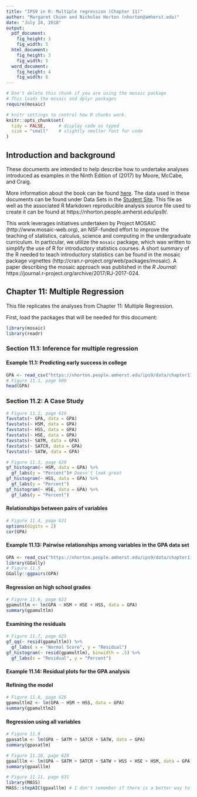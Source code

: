 ```yaml
---
title: "IPS9 in R: Multiple regression (Chapter 11)"
author: "Margaret Chien and Nicholas Horton (nhorton@amherst.edu)"
date: "July 24, 2018"
output: 
  pdf_document:
    fig_height: 3
    fig_width: 5
  html_document:
    fig_height: 3
    fig_width: 5
  word_document:
    fig_height: 4
    fig_width: 6
---
```



```r
# Don't delete this chunk if you are using the mosaic package
# This loads the mosaic and dplyr packages
require(mosaic)
```

```r
# knitr settings to control how R chunks work.
knitr::opts_chunk$set(
  tidy = FALSE,     # display code as typed
  size = "small"    # slightly smaller font for code
)
```

## Introduction and background 

These documents are intended to help describe how to undertake analyses introduced 
as examples in the Ninth Edition of \emph{Introduction to the Practice of Statistics} (2017) by Moore, McCabe, and Craig.

More information about the book can be found [here](https://macmillanlearning.com/Catalog/product/introductiontothepracticeofstatistics-ninthedition-moore).
The data used in these documents can be found under Data Sets in the [Student Site](https://www.macmillanlearning.com/catalog/studentresources/ips9e?_ga=2.29224888.526668012.1531487989-1209447309.1529940008#). This
file as well as the associated R Markdown reproducible analysis source file used to create it can be found at https://nhorton.people.amherst.edu/ips9/.

This work leverages initiatives undertaken by Project MOSAIC (http://www.mosaic-web.org), an NSF-funded effort to improve the teaching of statistics, calculus, science and computing in the undergraduate curriculum. In particular, we utilize the `mosaic` package, which was written to simplify the use of R for introductory statistics courses. A short summary of the R needed to teach introductory statistics can be found in the mosaic package vignettes (http://cran.r-project.org/web/packages/mosaic).  A paper describing the mosaic approach was published in the *R Journal*: https://journal.r-project.org/archive/2017/RJ-2017-024.
  
## Chapter 11: Multiple Regression
This file replicates the analyses from Chapter 11: Multiple Regression.

First, load the packages that will be needed for this document: 

```r
library(mosaic)
library(readr)
```

### Section 11.1: Inference for multiple regression

#### Example 11.1: Predicting early success in college

```r
GPA <- read_csv("https://nhorton.people.amherst.edu/ips9/data/chapter11/EG11-01GPA.csv")
# Figure 11.1, page 609
head(GPA)
```

### Section 11.2: A Case Study

```r
# Figure 11.2, page 619
favstats(~ GPA, data = GPA)
favstats(~ HSM, data = GPA)
favstats(~ HSS, data = GPA)
favstats(~ HSE, data = GPA)
favstats(~ SATM, data = GPA)
favstats(~ SATCR, data = GPA)
favstats(~ SATW, data = GPA)
```

```r
# Figure 11.3, page 620
gf_histogram(~ HSM, data = GPA) %>%
  gf_labs(y = "Percent")# Doesn't look great
gf_histogram(~ HSS, data = GPA) %>%
  gf_labs(y = "Percent")
gf_histogram(~ HSE, data = GPA) %>%
  gf_labs(y = "Percent")
```

#### Relationships between pairs of variables

```r
# Figure 11.4, page 621
options(digits = 2)
cor(GPA)
```

#### Example 11.13: Pairwise relationships among variables in the GPA data set

```r
GPA <- read_csv("https://nhorton.people.amherst.edu/ips9/data/chapter11/EX11-13GPA.csv")
library(GGally)
# Figure 11.5
GGally::ggpairs(GPA)
```

#### Regression on high school grades

```r
# Figure 11.6, page 623
gpamultlm <- lm(GPA ~ HSM + HSE + HSS, data = GPA)
summary(gpamultlm)
```

#### Examining the residuals

```r
# Figure 11.7, page 625
gf_qq(~ resid(gpamultlm)) %>% 
  gf_labs( x = "Normal Score", y = "Residual")
gf_histogram(~ resid(gpamultlm), binwidth = .5) %>%
  gf_labs(x = "Residual", y = "Percent")
```

#### Example 11.14: Residual plots for the GPA analysis

#### Refining the model

```r
# Figure 11.8, page 626
gpamultlm2 <- lm(GPA ~ HSM + HSS, data = GPA)
summary(gpamultlm2)
```

#### Regression using all variables

```r
# Figure 11.9
gpasatlm <- lm(GPA ~ SATM + SATCR + SATW, data = GPA)
summary(gpasatlm)

# Figure 11.10, page 628
gpaalllm <- lm(GPA ~ SATM + SATCR + SATW + HSS + HSE + HSM, data = GPA)
summary(gpaalllm)

# Figure 11.11, page 631
library(MASS)
MASS::stepAIC(gpaalllm) # I don't remember if there is a better way to do this
```

